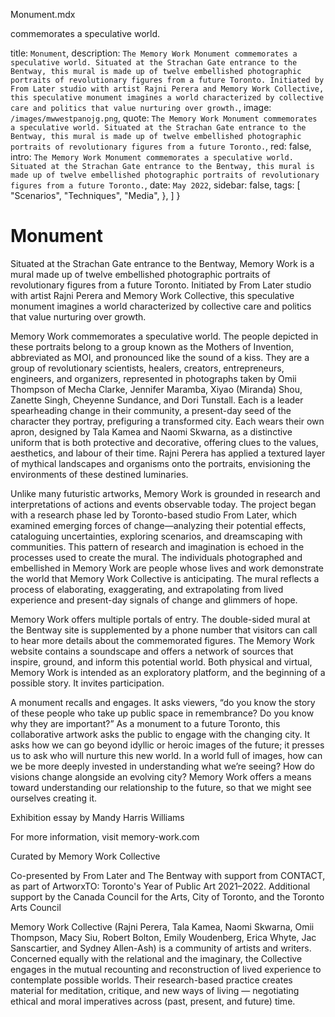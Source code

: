 Monument.mdx 

 commemorates a speculative world.

  title: `Monument`,
  description: `The Memory Work Monument commemorates a speculative world. Situated at the Strachan Gate entrance to the Bentway, this mural is made up of twelve embellished photographic portraits of revolutionary figures from a future Toronto. Initiated by From Later studio with artist Rajni Perera and Memory Work Collective, this speculative monument imagines a world characterized by collective care and politics that value nurturing over growth.`,
  image: `/images/mwwestpanojg.png`,
  quote: `The Memory Work Monument commemorates a speculative world. Situated at the Strachan Gate entrance to the Bentway, this mural is made up of twelve embellished photographic portraits of revolutionary figures from a future Toronto.`,
  red: false,
  intro: `The Memory Work Monument commemorates a speculative world. Situated at the Strachan Gate entrance to the Bentway, this mural is made up of twelve embellished photographic portraits of revolutionary figures from a future Toronto.`,
  date: `May 2022`,
  sidebar: false,
  tags: [
    "Scenarios",
    "Techniques",
    "Media",
    },
  ]
}


# Monument

Situated at the Strachan Gate entrance to the Bentway, Memory Work is a mural made up of twelve embellished photographic portraits of revolutionary figures from a future Toronto. Initiated by From Later studio with artist Rajni Perera and Memory Work Collective, this speculative monument imagines a world characterized by collective care and politics that value nurturing over growth.

Memory Work commemorates a speculative world. The people depicted in these portraits belong to a group known as the Mothers of Invention, abbreviated as MOI, and pronounced like the sound of a kiss. They are a group of revolutionary scientists, healers, creators, entrepreneurs, engineers, and organizers, represented in photographs taken by Omii Thompson of Mecha Clarke, Jennifer Maramba, Xiyao (Miranda) Shou, Zanette Singh, Cheyenne Sundance, and Dori Tunstall. Each is a leader spearheading change in their community, a present-day seed of the character they portray, prefiguring a transformed city. Each wears their own apron, designed by Tala Kamea and Naomi Skwarna, as a distinctive uniform that is both protective and decorative, offering clues to the values, aesthetics, and labour of their time. Rajni Perera has applied a textured layer of mythical landscapes and organisms onto the portraits, envisioning the environments of these destined luminaries.

Unlike many futuristic artworks, Memory Work is grounded in research and interpretations of actions and events observable today. The project began with a research phase led by Toronto-based studio From Later, which examined emerging forces of change—analyzing their potential effects, cataloguing uncertainties, exploring scenarios, and dreamscaping with communities. This pattern of research and imagination is echoed in the processes used to create the mural. The individuals photographed and embellished in Memory Work are people whose lives and work demonstrate the world that Memory Work Collective is anticipating. The mural reflects a process of elaborating, exaggerating, and extrapolating from lived experience and present-day signals of change and glimmers of hope. 

Memory Work offers multiple portals of entry. The double-sided mural at the Bentway site is supplemented by a phone number that visitors can call to hear more details about the commemorated figures. The Memory Work website contains a soundscape and offers a network of sources that inspire, ground, and inform this potential world. Both physical and virtual, Memory Work is intended as an exploratory platform, and the beginning of a possible story. It invites participation.

A monument recalls and engages. It asks viewers, “do you know the story of these people who take up public space in remembrance? Do you know why they are important?” As a monument to a future Toronto, this collaborative artwork asks the public to engage with the changing city. It asks how we can go beyond idyllic or heroic images of the future; it presses us to ask who will nurture this new world. In a world full of images, how can we be more deeply invested in understanding what we’re seeing? How do visions change alongside an evolving city? Memory Work offers a means toward understanding our relationship to the future, so that we might see ourselves creating it.

Exhibition essay by Mandy Harris Williams

For more information, visit memory-work.com

Curated by Memory Work Collective

Co-presented by From Later and The Bentway with support from CONTACT, as part of ArtworxTO: Toronto's Year of Public Art 2021–2022. Additional support by the Canada Council for the Arts, City of Toronto, and the Toronto Arts Council

Memory Work Collective (Rajni Perera, Tala Kamea, Naomi Skwarna, Omii Thompson, Macy Siu, Robert Bolton, Emily Woudenberg, Erica Whyte, Jac Sanscartier, and Sydney Allen-Ash) is a community of artists and writers. Concerned equally with the relational and the imaginary, the Collective engages in the mutual recounting and reconstruction of lived experience to contemplate possible worlds. Their research-based practice creates material for meditation, critique, and new ways of living — negotiating ethical and moral imperatives across (past, present, and future) time.

<Label meta={meta} />


